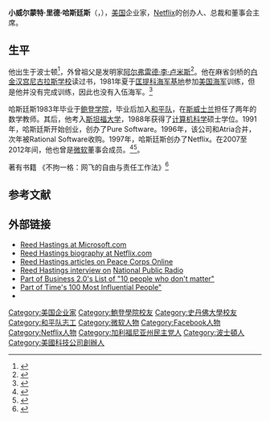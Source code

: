 {{Infobox Person
|honorific_prefix =
|name          = 里德·哈斯廷斯<br/>Reed Hastings
|honorific_suffix=
|image         = Reed Hastings, Web 2.0 Conference.jpg
|image_size    = 
|caption       = 
|birth_name    = Wilmot Reed Hastings Jr. 
|nationality   = {{USA}}
|birth_date    = {{birth date and age|1960|10|8}}
|birth_place   = {{USA}}[[麻薩諸塞州|麻薩諸塞州]][[波士頓|波士頓]]
|death_date    = 
|death_place   =
 | net worth = {{decrease}} US$23億（2017年10月）
|residence     = {{USA}}[[加利福尼亞州|加利福尼亞州]][[舊金山|舊金山]]
|known_for     = [[Netflix|Netflix]]创办人與CEO
|alma_mater    =  [[鮑登學院|鮑登學院]]<br/>[[斯坦福大学|斯坦福大学]]
|occupation    = 商人
|spouse        = 派翠西亞·安·奎林（Patricia Ann Quillin）
|children      = 2
}}

'''小威尔蒙特·里德·哈斯廷斯'''（{{lang-en|Wilmot Reed Hastings, Jr.}}，{{bd|1960年|10月8日||}}），[[美国|美国]]企业家，[[Netflix|Netflix]]的创办人、总裁和董事会主席。

==生平==

他出生于波士顿<ref>{{cite web |url=http://humphrysfamilytree.com/Royal/Larson/Edw3-ReedHastings.pdf |title=Family tree |publisher=humphrysfamilytree.com |date= |accessdate=2020-02-05 |archive-date=2016-03-14 |archive-url=https://web.archive.org/web/20160314055717/http://humphrysfamilytree.com/Royal/Larson/Edw3-ReedHastings.pdf |dead-url=yes }}</ref>，外曾祖父是发明家[[阿尔弗雷德·李·卢米斯|阿尔弗雷德·李·卢米斯]]<ref>{{Cite news | url = http://www.fool.com/investing/general/2012/11/12/9-fascinating-things-about-reed-hastings-and-netfl.aspx | title = 9 Fascinating Things About Reed Hastings and Netflix | author = John Reeves | publisher = [[The_Motley_Fool|The Motley Fool]] | date = November 12, 2012 | accessdate = 2020-04-06 | archive-date = 2021-02-26 | archive-url = https://web.archive.org/web/20210226044057/https://www.fool.com/investing/general/2012/11/12/9-fascinating-things-about-reed-hastings-and-netfl.aspx | dead-url = no }}</ref>。他在麻省剑桥的[[白金汉宫尼古拉斯学校|白金汉宫尼古拉斯学校]]读过书，1981年夏于[[匡提科海军基地|匡提科海军基地]]参加[[美国海军|美国海军]]训练，但是他并没有完成训练，因此也没有入伍海军。<ref name=PCOLNewyorktimes>{{cite news|url=https://www.nytimes.com/2006/12/17/jobs/17boss.html|title=Out of Africa, Onto the Web|date=December 17, 2006|publisher=|via=NYTimes.com|accessdate=2020-04-06|archive-date=2017-07-24|archive-url=https://web.archive.org/web/20170724033126/http://www.nytimes.com/2006/12/17/jobs/17boss.html|dead-url=no}}</ref>

哈斯廷斯1983年毕业于[[鲍登学院|鲍登学院]]，毕业后加入[[和平队|和平队]]，在[[斯威士兰|斯威士兰]]担任了两年的数学教师。其后，他考入[[斯坦福大学|斯坦福大学]]，1988年获得了[[计算机科学|计算机科学]]硕士学位。1991年，哈斯廷斯开始创业，创办了Pure Software。1996年，该公司和Atria合并，次年被Rational Software收购。1997年，哈斯廷斯创办了Netflix。在2007至2012年间，他也曾是[[微软|微软]]董事会成员。<ref>{{cite web|url=http://www.prnewswire.com/news/index_mail.shtml?ACCT=104&STORY=/www/story/03-26-2007/0004553629|title=All News Releases Distributed by PR Newswire|website=www.prnewswire.com|access-date=2022-02-12|archive-date=2019-12-28|archive-url=https://web.archive.org/web/20191228084937/https://www.prnewswire.com/news/index_mail.shtml%3FACCT%3D104%26STORY%3D/www/story/03-26-2007/0004553629|dead-url=no}}</ref><ref>{{cite news|title=Microsoft Announces Reed Hastings Will Not Seek Re-Election|url=http://www.microsoft.com/en-us/news/Press/2012/Oct12/10-09ReedPR.aspx|accessdate=December 28, 2012|date=October 9, 2012|archive-date=2012-11-17|archive-url=https://web.archive.org/web/20121117211734/http://www.microsoft.com/en-us/news/Press/2012/Oct12/10-09ReedPR.aspx|dead-url=no}}</ref>。

著有书籍 《不拘一格：网飞的自由与责任工作法》<ref>{{Cite web|title=不拘一格：网飞的自由与责任工作法|url=https://baike.baidu.com/item/%E4%B8%8D%E6%8B%98%E4%B8%80%E6%A0%BC%EF%BC%9A%E7%BD%91%E9%A3%9E%E7%9A%84%E8%87%AA%E7%94%B1%E4%B8%8E%E8%B4%A3%E4%BB%BB%E5%B7%A5%E4%BD%9C%E6%B3%95/55738325|access-date=2021-12-22|author=[美]里德·哈斯廷斯, [美]艾琳·迈耶|date=2021-01-01|publisher=中信出版社|archive-date=2021-12-22|archive-url=https://web.archive.org/web/20211222033017/https://baike.baidu.com/item/%E4%B8%8D%E6%8B%98%E4%B8%80%E6%A0%BC%EF%BC%9A%E7%BD%91%E9%A3%9E%E7%9A%84%E8%87%AA%E7%94%B1%E4%B8%8E%E8%B4%A3%E4%BB%BB%E5%B7%A5%E4%BD%9C%E6%B3%95/55738325|dead-url=no}}</ref>


==参考文献==
{{reflist}}
<references />

==外部链接==
* [http://www.microsoft.com/en-us/news/bod/hastings/ Reed Hastings at Microsoft.com] {{Wayback|url=http://www.microsoft.com/en-us/news/bod/hastings/ |date=20130110161930 }}
* [https://web.archive.org/web/20090131090615/http://ir.netflix.com/management.cfm?bio=8195#8195 Reed Hastings biography at Netflix.com]
* [http://peacecorpsonline.org/messages/messages/467/2019928.html Reed Hastings articles on Peace Corps Online] {{Wayback|url=http://peacecorpsonline.org/messages/messages/467/2019928.html |date=20201204025006 }}
* [https://www.npr.org/templates/story/story.php?storyId=4112093 Reed Hastings interview on] {{Wayback|url=https://www.npr.org/templates/story/story.php?storyId=4112093 |date=20200807074336 }} [[National_Public_Radio|National Public Radio]]
* [https://money.cnn.com/2006/06/21/technology/10dontmatter.biz2/index.htm Part of Business 2.0's List of "10 people who don't matter"] {{Wayback|url=https://money.cnn.com/2006/06/21/technology/10dontmatter.biz2/index.htm |date=20210110022425 }}
* [http://www.time.com/time/subscriber/2005/time100/builders/100hastings.html Part of Time's 100 Most Influential People"] {{Wayback|url=http://www.time.com/time/subscriber/2005/time100/builders/100hastings.html |date=20100919203816 }}
* {{C-SPAN|Reed Hastings}}

{{Netflix}}
{{微软}}
{{Authority control}}
{{DEFAULTSORT:Hastings, Reed}}
[[Category:美国企业家|Category:美国企业家]]
[[Category:鮑登學院校友|Category:鮑登學院校友]]
[[Category:史丹佛大學校友|Category:史丹佛大學校友]]
[[Category:和平队志工|Category:和平队志工]]
[[Category:微软人物|Category:微软人物]]
[[Category:Facebook人物|Category:Facebook人物]]
[[Category:Netflix人物|Category:Netflix人物]]
[[Category:加利福尼亚州民主党人|Category:加利福尼亚州民主党人]]
[[Category:波士頓人|Category:波士頓人]]
[[Category:美國科技公司創辦人|Category:美國科技公司創辦人]]